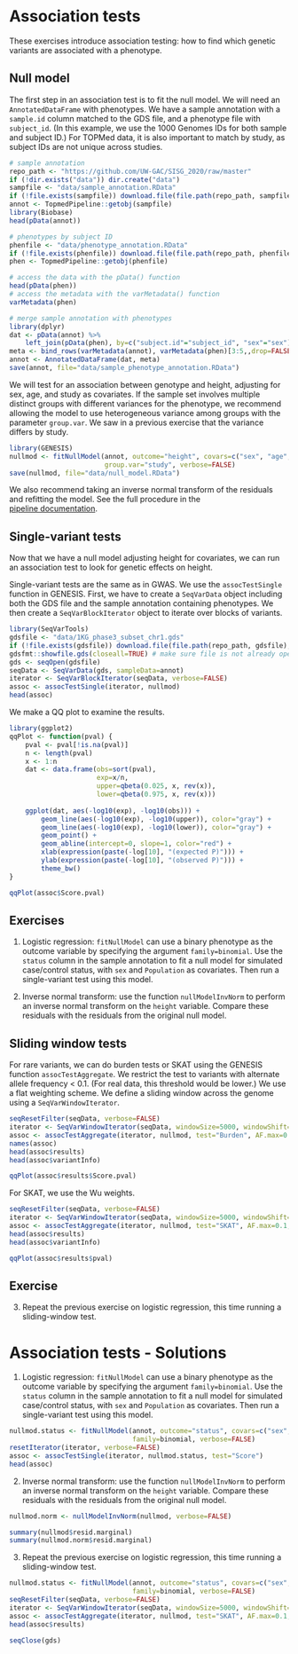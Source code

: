 # Association tests

These exercises introduce association testing: how to find which genetic variants are associated with a phenotype.

## Null model

The first step in an association test is to fit the null model. We will need an `AnnotatedDataFrame` with phenotypes. 
We have a sample annotation with a `sample.id` column matched to the GDS file, and a phenotype file with `subject_id`. (In this example, we use the 1000 Genomes IDs for both sample and subject ID.) For TOPMed data, it is also important to match by study, as subject IDs are not unique across studies.


```r
# sample annotation
repo_path <- "https://github.com/UW-GAC/SISG_2020/raw/master"
if (!dir.exists("data")) dir.create("data")
sampfile <- "data/sample_annotation.RData"
if (!file.exists(sampfile)) download.file(file.path(repo_path, sampfile), sampfile)
annot <- TopmedPipeline::getobj(sampfile)
library(Biobase)
head(pData(annot))

# phenotypes by subject ID
phenfile <- "data/phenotype_annotation.RData"
if (!file.exists(phenfile)) download.file(file.path(repo_path, phenfile), phenfile)
phen <- TopmedPipeline::getobj(phenfile)

# access the data with the pData() function
head(pData(phen))
# access the metadata with the varMetadata() function
varMetadata(phen)

# merge sample annotation with phenotypes
library(dplyr)
dat <- pData(annot) %>%
    left_join(pData(phen), by=c("subject.id"="subject_id", "sex"="sex"))
meta <- bind_rows(varMetadata(annot), varMetadata(phen)[3:5,,drop=FALSE])
annot <- AnnotatedDataFrame(dat, meta)
save(annot, file="data/sample_phenotype_annotation.RData")
```

We will test for an association between genotype and height, adjusting for sex, age, and study as covariates. If the sample set involves multiple distinct groups with different variances for the phenotype, we recommend allowing the model to use heterogeneous variance among groups with the parameter `group.var`. We saw in a previous exercise that the variance differs by study.

```r
library(GENESIS)
nullmod <- fitNullModel(annot, outcome="height", covars=c("sex", "age", "study"), 
                        group.var="study", verbose=FALSE)
save(nullmod, file="data/null_model.RData")
```


We also recommend taking an inverse normal transform of the residuals and refitting the model. See the full procedure in the  
[pipeline documentation](https://github.com/UW-GAC/analysis_pipeline#association-testing).

## Single-variant tests

Now that we have a null model adjusting height for covariates, we can run an association test to look for genetic effects on height.

Single-variant tests are the same as in GWAS. We use the `assocTestSingle` function in GENESIS. First, we have to create a `SeqVarData` object including both the GDS file and the sample annotation containing phenotypes. We then create a `SeqVarBlockIterator` object to iterate over blocks of variants.

```r
library(SeqVarTools)
gdsfile <- "data/1KG_phase3_subset_chr1.gds"
if (!file.exists(gdsfile)) download.file(file.path(repo_path, gdsfile), gdsfile)
gdsfmt::showfile.gds(closeall=TRUE) # make sure file is not already open
gds <- seqOpen(gdsfile)
seqData <- SeqVarData(gds, sampleData=annot)
iterator <- SeqVarBlockIterator(seqData, verbose=FALSE)
assoc <- assocTestSingle(iterator, nullmod)
head(assoc)
```

We make a QQ plot to examine the results.

```r
library(ggplot2)
qqPlot <- function(pval) {
    pval <- pval[!is.na(pval)]
    n <- length(pval)
    x <- 1:n
    dat <- data.frame(obs=sort(pval),
                      exp=x/n,
                      upper=qbeta(0.025, x, rev(x)),
                      lower=qbeta(0.975, x, rev(x)))
    
    ggplot(dat, aes(-log10(exp), -log10(obs))) +
        geom_line(aes(-log10(exp), -log10(upper)), color="gray") +
        geom_line(aes(-log10(exp), -log10(lower)), color="gray") +
        geom_point() +
        geom_abline(intercept=0, slope=1, color="red") +
        xlab(expression(paste(-log[10], "(expected P)"))) +
        ylab(expression(paste(-log[10], "(observed P)"))) +
        theme_bw()
}    

qqPlot(assoc$Score.pval)
```

## Exercises

1. Logistic regression: `fitNullModel` can use a binary phenotype as the outcome variable by specifying the argument `family=binomial`. Use the `status` column in the sample annotation to fit a null model for simulated case/control status, with `sex` and `Population` as covariates. Then run a single-variant test using this model.

2. Inverse normal transform: use the function `nullModelInvNorm` to perform an inverse normal transform on the `height` variable. Compare these residuals with the residuals from the original null model.


## Sliding window tests

For rare variants, we can do burden tests or SKAT using the GENESIS function `assocTestAggregate`. We restrict the test to variants with alternate allele frequency < 0.1. (For real data, this threshold would be lower.) We use a flat weighting scheme. We define a sliding window across the genome using a `SeqVarWindowIterator`.

```r
seqResetFilter(seqData, verbose=FALSE)
iterator <- SeqVarWindowIterator(seqData, windowSize=5000, windowShift=2000, verbose=FALSE)
assoc <- assocTestAggregate(iterator, nullmod, test="Burden", AF.max=0.1, weight.beta=c(1,1))
names(assoc)
head(assoc$results)
head(assoc$variantInfo)

qqPlot(assoc$results$Score.pval)
```

For SKAT, we use the Wu weights.

```r
seqResetFilter(seqData, verbose=FALSE)
iterator <- SeqVarWindowIterator(seqData, windowSize=5000, windowShift=2000, verbose=FALSE)
assoc <- assocTestAggregate(iterator, nullmod, test="SKAT", AF.max=0.1, weight.beta=c(1,25))
head(assoc$results)
head(assoc$variantInfo)

qqPlot(assoc$results$pval)
```

## Exercise

3. Repeat the previous exercise on logistic regression, this time running a sliding-window test.


# Association tests - Solutions

1. Logistic regression: `fitNullModel` can use a binary phenotype as the outcome variable by specifying the argument `family=binomial`. Use the `status` column in the sample annotation to fit a null model for simulated case/control status, with `sex` and `Population` as covariates. Then run a single-variant test using this model.

```r
nullmod.status <- fitNullModel(annot, outcome="status", covars=c("sex", "Population"), 
                               family=binomial, verbose=FALSE)
resetIterator(iterator, verbose=FALSE)
assoc <- assocTestSingle(iterator, nullmod.status, test="Score")
head(assoc)
```

2. Inverse normal transform: use the function `nullModelInvNorm` to perform an inverse normal transform on the `height` variable. Compare these residuals with the residuals from the original null model.

```r
nullmod.norm <- nullModelInvNorm(nullmod, verbose=FALSE)

summary(nullmod$resid.marginal)
summary(nullmod.norm$resid.marginal)
```


3. Repeat the previous exercise on logistic regression, this time running a sliding-window test.

```r
nullmod.status <- fitNullModel(annot, outcome="status", covars=c("sex", "Population"), 
                               family=binomial, verbose=FALSE)
seqResetFilter(seqData, verbose=FALSE)
iterator <- SeqVarWindowIterator(seqData, windowSize=5000, windowShift=2000, verbose=FALSE)
assoc <- assocTestAggregate(iterator, nullmod, test="SKAT", AF.max=0.1, weight.beta=c(1,25))
head(assoc$results)
```

```r
seqClose(gds)
```